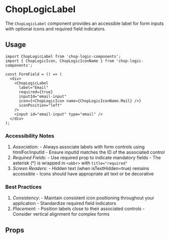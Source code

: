 
<Meta of={LabelStories} title='Atoms/Label' />

# ChopLogicLabel

The `ChopLogicLabel` component provides an accessible label for form inputs with optional icons and required field indicators.

## Usage

```tsx
import ChopLogicLabel from 'chop-logic-components';
import { ChopLogicIcon, ChopLogicIconName } from 'chop-logic-components';

const FormField = () => (
  <div>
    <ChopLogicLabel
      label="Email"
      required={true}
      inputId="email-input"
      icon={<ChopLogicIcon name={ChopLogicIconName.Mail} />}
      iconPosition="left"
    />
    <input id="email-input" type="email" />
  </div>
);
```

### Accessibility Notes

1. _Association_:
        - Always associate labels with form controls using htmlFor/inputId
        - Ensure inputId matches the ID of the associated control
2. _Required Fields_:
        - Use required prop to indicate mandatory fields
        - The asterisk (*) is wrapped in `<abbr>` with `title="required"`
3. _Screen Readers_:
        - Hidden text (when isTextHidden=true) remains accessible
        - Icons should have appropriate alt text or be decorative

### Best Practices

1. _Consistency_:
        - Maintain consistent icon positioning throughout your application
        - Standardize required field indicators
2. _Placement_:
        - Position labels close to their associated controls
        - Consider vertical alignment for complex forms

## Props

<Controls />
